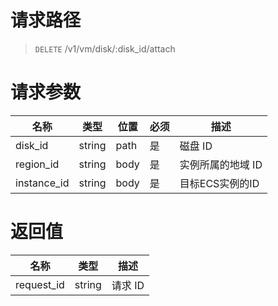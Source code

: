 
<style>.topic-content-wrap .topic-detail table thead th { word-break: keep-all; }</style>

# 请求路径
> `DELETE` /v1/vm/disk/:disk_id/attach


# 请求参数
名称 | 类型 | 位置 | 必须 | 描述
----- | ----- | ----- | ----- | -----
disk_id     | string | path  | 是 | 磁盘 ID
region_id   | string | body | 是 | 实例所属的地域 ID
instance_id | string | body| 是 | 目标ECS实例的ID


# 返回值
| 名称 | 类型 | 描述 |
| ----- | ----- | ----- |
| request_id | string | 请求 ID
